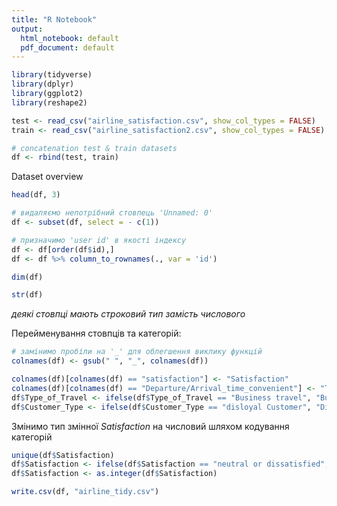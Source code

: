 ---
title: "R Notebook"
output:
  html_notebook: default
  pdf_document: default
---

```{r}
library(tidyverse)
library(dplyr)
library(ggplot2)
library(reshape2)
```

```{r}
test <- read_csv("airline_satisfaction.csv", show_col_types = FALSE)
train <- read_csv("airline_satisfaction2.csv", show_col_types = FALSE)

# concatenation test & train datasets
df <- rbind(test, train)
```

Dataset overview

```{r}
head(df, 3)
```

```{r}
# видаляємо непотрібний стовпець 'Unnamed: 0'
df <- subset(df, select = - c(1))

# призначимо 'user id' в якості індексу
df <- df[order(df$id),]
df <- df %>% column_to_rownames(., var = 'id')
```

```{r}
dim(df)
```

```{r}
str(df)
```

*деякі стовпці мають строковий тип замість числового*

Перейменування стовпців та категорій:

```{r}
# замінимо пробіли на '_' для облегшення виклику функцій
colnames(df) <- gsub(" ", "_", colnames(df))

colnames(df)[colnames(df) == "satisfaction"] <- "Satisfaction"
colnames(df)[colnames(df) == "Departure/Arrival_time_convenient"] <- "Time_convenient"
df$Type_of_Travel <- ifelse(df$Type_of_Travel == "Business travel", "Business Travel", df$Type_of_Travel)
df$Customer_Type <- ifelse(df$Customer_Type == "disloyal Customer", "Disloyal Customer", df$Customer_Type)
```

Змінимо тип змінної *Satisfaction* на числовий шляхом кодування категорій

```{r}
unique(df$Satisfaction)
df$Satisfaction <- ifelse(df$Satisfaction == "neutral or dissatisfied", 0, 1)
df$Satisfaction <- as.integer(df$Satisfaction)
```

```{r}
write.csv(df, "airline_tidy.csv")
```